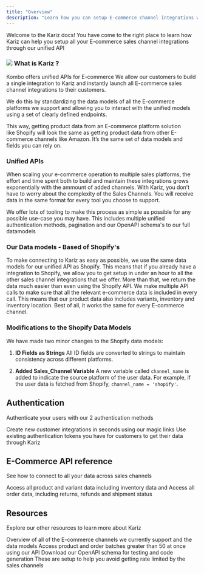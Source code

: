 ```yaml
---
title: "Overview"
description: "Learn how you can setup E-commerce channel integrations with Kariz’s unified API"
---
```


Welcome to the Kariz docs! You have come to the right place to learn how Kariz can help you setup all your E-commerce sales channel integrations through our unified API

### [​](https://docs.kombo.dev/introduction#what-is-kombo)![](/Scheme_19.12_4.png)&#xA;**What is Kariz ?**

Kombo offers unified APIs for E-commerce We allow our customers to build a single integration to Kariz and instantly launch all E-commerce sales channel integrations to their customers.

We do this by standardizing the data models of all the E-commerce platforms we support and allowing you to interact with the unified models using a set of clearly defined endpoints.

This way, getting product data from an E-commerce platform solution like Shopify will look the same as getting product data from other E-commerce channels like Amazon. It’s the same set of data models and fields you can rely on.

### &#xA;Unified APIs

When scaling your e-commerce operation to multiple sales platforms, the effort and time spent both to build and maintain these integrations grows exponentially with the ammount of added channels. With Kariz, you don’t have to worry about the complexity of the Sales Channels. You will receive data in the same format for every tool you choose to support.

We offer lots of tooling to make this process as simple as possible for any possible use-case you may have. This includes multiple unified authentication methods, pagination and our OpenAPI schema's to our full datamodels

### Our Data models - Based of Shopify's

To make connecting to Kariz as easy as possible, we use the same data models for our unified API as Shopify. This means that if you already have a integration to Shopify, we allow you to get setup in under an hour to all the other sales channel integrations that we offer. More than that, we return the data much easier than even using the Shopify API. We make multiple API calls to make sure that all the relevant e-commerce data is included in every call. This means that our product data also includes variants, inventory and inventory location. Best of all, it works the same for every E-commerce channel.

### Modifications to the Shopify Data Models

[](https://github.com/runkariz/docs#modifications-to-the-shopify-data-models)

We have made two minor changes to the Shopify data models:

1. **ID Fields as Strings**
   All ID fields are converted to strings to maintain consistency across different platforms.

2. **Added Sales\_Channel Variable**
   A new variable called `channel_name` is added to indicate the source platform of the user data. For example, if the user data is fetched from Shopify, `channel_name = 'shopify'`.

## Authentication

Authenticate your users with our 2 authentication methods

<CardGroup cols={2}>
  <Card title="Magic Link" icon="link" href="https://kariz-f9e6462a.mintlify.app/Authentication/Magic-Link">
    Create new customer integrations in seconds using our magic links
  </Card>

  <Card title="User Token" icon="code" href="https://kariz-f9e6462a.mintlify.app/Authentication/Token-Authentication">
    Use existing authentication tokens you have for customers to get their data through Kariz
  </Card>
</CardGroup>

## E-Commerce API reference&#x20;

See how to connect to all your data across sales channels&#x20;

<CardGroup cols={2}>
  <Card title="Products & Inventory" icon="shirt" href="https://kariz-f9e6462a.mintlify.app/Products">
    Access all product and variant data including inventory data and&#x20;
  </Card>

  <Card title="Orders" icon="receipt" href="https://mintlify.com/docs/api-playground/openapi">
    Access all order data, including returns, refunds and shipment status
  </Card>
</CardGroup>

## Resources

Explore our other resources to learn more about Kariz

<CardGroup cols={2}>
  <Card title="Supported Channels" icon="store" href="https://runkariz.com/integrations">
    Overview of all of the E-commerce channels we currently support and the data models
  </Card>

  <Card title="Pagination" icon="page" href="https://mintlify.com/docs/api-playground/openapi">
    Access product and order batches greater than 50 at once using our API
  </Card>

  <Card title="Open API Schema" icon="code">
    Download our OpenAPI schema for testing and code generation
  </Card>

  <Card title="Rate limits" icon="clock">
    These are setup to help you avoid getting rate limited by the sales channels
  </Card>
</CardGroup>